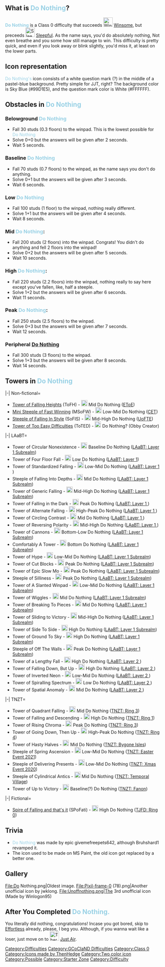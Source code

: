 {{Classic}}{{Humanly Possible}}{{NewDifficultyInfobox|image1=
<gallery>
SquareDoNothing.png | Current
Do Nothing Revamp.png | Alternate
Do Nothing Unofficial.png | Unofficial
DO NOTHING.png | Old
Do Nothing.png | Oldest
</gallery>|caption1=The icon of Do Nothing. Just a ? over a light blue background.|class=Class 0|rating=-27|type=Classic Difficulty|previous=[[File:Winsome.png|30px]] [[Winsome]]|next=[[File:Blessing.jpeg|30px]] [[Blessing]]|alt_previous=|alt_next=[[File:Sleepful2.png|30px]] [[Sleepful]]|class_range=Low|difficulty_range=Baseline to Peak|decal_id=*7662806869 (Current)
*6418688141 (Old)
*6382366694 (Older)|creator(s)=*Givemefreepets642|full_name=Do Nothing|short_name=DN|original_type=*Difficulty
*Classic Difficulty
*Classic Unofficial Difficulty|date_added=*28/12/20|hex_color=*#99D1E5 (Background)
*#FFFFFF (Question Mark)|title1=Do Nothing|sub_difficulty(ies)=[[File:Sleepful2.png|25px]] [[Sleepful]]}}

== What is <span style="color:#99d1e5;text">Do Nothing</span>?==
<span style="color:#99d1e5;text">'''Do Nothing'''</span> is a Class 0 difficulty that succeeds [[File:Winsome.png|30x30px]] [[Winsome]], but preceeds [[File:Sleepful2.png|30px]] [[Sleepful]]. As the name says, you'd do absolutely nothing, Not even breathe and you some how still manage to win. This difficulty is pretty quick, and even if you look away or blink slightly, you'd miss it, at least on the lower parts.

== Icon representation ==
<span style="color:#99d1e5;text">Do Nothing's</span> icon consists of a white question mark (?) in the middle of a pastel-blue background. Pretty simple for JJT, right? The background color is Sky Blue (#99D1E5), and the question mark color is White (#FFFFFF).              

==Obstacles in <span style="color:#99d1e5;text">Do Nothing</span> ==

=== Belowground <span style="color:#99d1e5;text">Do Nothing</span>===

* Fall 30 studs (0.3 floors) to the winpad. This is the lowest possible for <span style="color:#99d1e5;text">Do Nothing</span>
* Solve 0+0 but the answers will be given after 2 seconds.
* Wait 5 seconds.

=== Baseline <span style="color:#99d1e5;text">Do Nothing</span>===

* Fall 70 studs (0.7 floors) to the winpad, as the name says you don't do anything.
* Solve 0+1 but the answers will be given after 3 seconds.
* Wait 6 seconds.

===Low <span style="color:#99d1e5;text">Do Nothing</span>===

*Fall 100 studs (1 floor) to the winpad, nothing really different.
*Solve 1+1 but the answers will be given after 4 seconds.
*Wait 8 seconds.

===Mid <span style="color:#99d1e5;text">Do Nothing</span>:===

*Fall 200 studs (2 floors) into the winpad. Congrats! You didn't do anything and fell 2 floors into the winpad!
*Solve 0+2 but the answers will be given after 5 seconds.
*Wait 10 seconds.

===High <span style="color:#99d1e5;text">Do Nothing</span>:===

*Fall 220 studs (2.2 floors) into the winpad, nothing really to say here except you've fallen, like, half a steeple.
*Solve 1+2 but the answers will be given after 6 seconds.
*Wait 11 seconds.

=== Peak <span style="color:#99d1e5;text">Do Nothing</span>: ===

* Fall 250 studs (2.5 floors) to the winpad.
* Solve 0+3 but the answers will be given after 7 seconds.
* Wait 12 seconds.

=== Peripheral [[Do Nothing]] ===

* Fall 300 studs (3 floors) to the winpad.
* Solve 1+3 but the answers will be given after 8 seconds.
* Wait 14 seconds.

==Towers in <span style="color:#99d1e5;text">Do Nothing</span>==
<tabber>
|-|
Non-fictional=
*[https://eztoe.fandom.com/wiki/Tower_of_Falling_Heights Tower of Falling Heights] (ToFH) - [[File:SquareDoNothing.png|frameless|20px]] Mid Do Nothing ([https://www.roblox.com/games/8656499797/EZs-Towers-of-Easiness EToE])
*[https://www.roblox.com/games/93012304960925/Chevochek-s-EJT-towers Mini Steeple of Fast Winning] (MSoFW) - [[File:SquareDoNothing.png|frameless|20px]] Low-Mid Do Nothing ([https://www.roblox.com/games/93012304960925/Chevochek-s-EJT-towers CET])
*[https://www.roblox.com/games/9390221128/Update-UoFTE-Temperature-1 Steeple of Falling In Style] (SoFIS) - [[File:SquareDoNothing.png|frameless|20px]] Mid-High Do Nothing ([https://www.roblox.com/games/9390221128/Update-UoFTE-Temperature-1 UoFTE])
*[[Tower of Too Easy Difficulties]] (ToTED) - [[File:SquareDoNothing.png|frameless|20px]] Do Nothing? (Obby Creator)
|-|
LAaBT=
* Tower of Circular Nonexistence - [[File:SquareDoNothing.png|frameless|20px]] Baseline Do Nothing ([[w:c:laabt:Tower of Circling Nonexistence|LAaBT: Layer 1 Subrealm]])
* Tower of Four Floor Fall - [[File:SquareDoNothing.png|frameless|20px]] Low Do Nothing ([[w:c:laabt:Tower of Four Floor Fall|LAaBT: Layer 1]])
* Tower of Standardized Falling - [[File:SquareDoNothing.png|frameless|20px]] Low-Mid Do Nothing ([[w:c:laabt:Tower of Standardized Falling|LAaBT: Layer 1 ]])
* Steeple of Falling Into Depths - [[File:SquareDoNothing.png|frameless|20px]] Mid Do Nothing ([[w:c:laabt:Steeple of Falling Into Depths|LAaBT: Layer 1 Subrealm]])
* Tower of Generic Falling - [[File:SquareDoNothing.png|frameless|20px]] Mid-High Do Nothing ([[w:c:laabt:Tower of Generic Falling|LAaBT: Layer 1 Subrealm]])
* Tower of Falling in the Dark - [[File:SquareDoNothing.png|frameless|20px]] Peak Do Nothing ([[w:c:laabt:Tower of Falling in the Dark|LAaBT: Layer 1 ]])
* Tower of Alternate Falling - [[File:SquareDoNothing.png|frameless|20px]] High-Peak Do Nothing ([[w:c:laabt:Tower of Alternate Falling|LAaBT: Layer 1 ]])
* Tower of Circling Contrast - [[File:SquareDoNothing.png|frameless|20px]] Mid Do Nothing ([[w:c:laabt:Tower of Circling Contrast|LAaBT: Layer 1 ]])
* Tower of Reversing Polarity - [[File:SquareDoNothing.png|frameless|20px]] Mid-High Do Nothing ([[w:c:laabt:Tower of Reversing Polarity|LAaBT: Layer 1 ]])
* Tower of Cannons - [[File:SquareDoNothing.png|frameless|20px]] Bottom-Low Do Nothing ([[w:c:laabt:Tower of Cannons|LAaBT: Layer 1 Subrealm]])
* Comfortably A Tower - [[File:SquareDoNothing.png|frameless|20px]] Bottom Do Nothing ([[w:c:laabt:Comfortably A Tower|LAaBT: Layer 1 Subrealm]])
* Tower of Hype - [[File:SquareDoNothing.png|frameless|20px]] Low-Mid Do Nothing ([[w:c:laabt:Tower of Hype|LAaBT: Layer 1 Subrealm]])
* Tower of Cut Blocks - [[File:SquareDoNothing.png|frameless|20px]] Peak Do Nothing ([[w:c:laabt:Tower of Cut Blocks|LAaBT: Layer 1 Subrealm]])
* Tower of Epic Slow Mo - [[File:SquareDoNothing.png|frameless|20px]] Peak Do Nothing ([[w:c:laabt:Tower of Epic Slow Mo|LAaBT: Layer 1 Subrealm]])
* Steeple of Silliness - [[File:SquareDoNothing.png|frameless|20px]] Peak Do Nothing ([[w:c:laabt:Steeple of Silliness|LAaBT: Layer 1 Subrealm]])
* Tower of A Slanted Winpad - [[File:SquareDoNothing.png|frameless|20px]] Low-Mid Do Nothing ([[w:c:laabt:Tower of A Slanted Winpad|LAaBT: Layer 1 Subrealm]])
* Tower of Wiggles - [[File:SquareDoNothing.png|frameless|20px]] Mid Do Nothing ([[w:c:laabt:Tower of Wiggles|LAaBT: Layer 1 Subrealm]])
* Tower of Breaking To Pieces - [[File:SquareDoNothing.png|frameless|20px]] Mid Do Nothing ([[w:c:laabt:Tower of Breaking To Pieces|LAaBT: Layer 1 Subrealm]])
* Tower of Sliding to Victory - [[File:SquareDoNothing.png|frameless|20px]] Mid-High Do Nothing ([[w:c:laabt:Tower of Sliding To Victory|LAaBT: Layer 1 Subrealm]])
* Tower of Side To Side - [[File:SquareDoNothing.png|frameless|20px]] High Do Nothing ([[w:c:laabt:Tower of Side To Side|LAaBT: Layer 1 Subrealm]])
* Tower of Ground To Sky - [[File:SquareDoNothing.png|frameless|20px]] High Do Nothing ([[w:c:laabt:Tower of Ground To Sky|LAaBT: Layer 1 Subrealm]])
* Steeple of Off The Walls - [[File:SquareDoNothing.png|frameless|20px]] Peak Do Nothing ([[w:c:laabt:Steeple of Off The Walls|LAaBT: Layer 1 Subrealm]])
* Tower of a Lengthy Fall - [[File:SquareDoNothing.png|frameless|20px]] High Do Nothing ([[w:c:laabt:Tower of a Lengthy Fall|LAaBT: Layer 2 ]])
* Tower of Falling Down, But Up - [[File:SquareDoNothing.png|frameless|20px]] High Do Nothing ([[w:c:laabt:Tower of Falling Down, But Up|LAaBT: Layer 2 ]])
* Tower of Inverted Neon - [[File:SquareDoNothing.png|frameless|20px]] Low-Mid Do Nothing ([[w:c:laabt:Tower of Inverted Neon|LAaBT: Layer 2 ]])
* Tower of Spiralling Spectrum - [[File:SquareDoNothing.png|frameless|20px]] Low Do Nothing ([[w:c:laabt:Tower of Spiralling Spectrum|LAaBT: Layer 2 ]])
* Tower of Spatial Anomaly - [[File:SquareDoNothing.png|frameless|20px]] Mid Do Nothing ([[w:c:laabt:Tower of Spatial Anomaly|LAaBT: Layer 2 ]])
|-|
TNZT=
* Tower of Quadrant Falling - [[File:SquareDoNothing.png|frameless|20px]] Mid Do Nothing ([[w:c:tnzt:Tower of Quadrant Falling|TNZT: Ring 3]])
* Tower of Falling and Descending - [[File:SquareDoNothing.png|frameless|20px]] High Do Nothing ([[w:c:tnzt:Tower of Falling and Descending|TNZT: Ring 1]])
* Tower of Rising Chroma - [[File:SquareDoNothing.png|frameless|20px]] Peak Do Nothing ([[w:c:tnzt:Tower of Rising Chroma|TNZT: Ring 3]])
* Tower of Going Down, Then Up - [[File:SquareDoNothing.png|frameless|20px]] High-Peak Do Nothing ([[w:c:tnzt:Tower of Going Down, Then Up|TNZT: Ring 4]])
* Tower of Hasty Halves - [[File:SquareDoNothing.png|frameless|20px]] Mid Do Nothing ([[w:c:tnzt:Tower of Hasty Halves|TNZT: Bygone Isles]])
* Steeple of Spring Ascension - [[File:SquareDoNothing.png|frameless|20px]] Low-Mid Do Nothing ([[w:c:tnzt:Steeple of Spring Ascension|TNZT: Easter Event 2021]])
* Steeple of Delivering Presents - [[File:SquareDoNothing.png|frameless|20px]] Low-Mid Do Nothing ([[w:c:tnzt:Steeple of Delivering Presents|TNZT: Xmas Event 2020]])
* Steeple of Cylindrical Antics - [[File:SquareDoNothing.png|frameless|20px]] Mid Do Nothing ([[w:c:tnzt:Steeple of Cylindrical Antics|TNZT: Temporal Village]])
* Tower of Up to Victory - [[File:SquareDoNothing.png|frameless|20px]] Baseline(?) Do Nothing ([[w:c:tnzt:Tower of Up to Victory|TNZT: Fanon]])
|-|
Fictional=
*[[Spire of Falling and that's it]] (SPoFati) - [[File:SquareDoNothing.png|frameless|20px]] High Do Nothing ([[Ring 0 (The Journey For Difficulties)|TJFD: Ring 0]])
</tabber>

==Trivia ==
*<span style="color:#99d1e5;text">Do Nothing</span> was made by epic givemefreepets642, although Bruhshard1 revamped it.
*The icon used to be made on MS Paint, the old icon got replaced by a better one.

== Gallery ==
<gallery>
File:Do Nothing.png|Oldest image.
File:Pixil-frame-0 (78).png|Another unofficial icon by jwklong.
File:Unoffnothing.png|The 3rd unofficial icon (Made by Winlogon95)
</gallery>

==After You Completed <span style="color:#99d1e5;text">Do Nothing.</span>==
You literally did nothing, congratulations! Incase you got bored, skip to {{Class1Difficulties|Effortless|20px}} [[w:c:jtoh:Effortless|Effortless]] already, please, I beg you. Although, if you wanna wait like a loser, just move on to [[File:Therobloxboss24 JustAir.png|frameless|30x30px]] [[Just Air]].

{{DifficultiesNavbox}}

[[Category:Difficulties]]
[[Category:GCoCIaND Difficulties]]
[[Category:Class 0]]
[[Category:Icons made by ThenHedge]]
[[Category:Two color icon]]
[[Category:Possible]]
[[Category:Starter Zone]]
[[Category:Difficulty]]